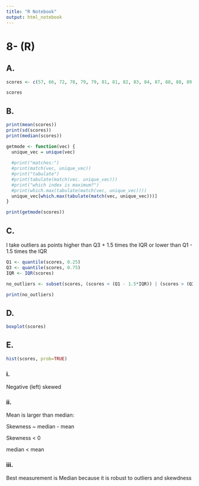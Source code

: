 ---
title: "R Notebook"
output: html_notebook
---

# 8- (R)

## <b> A. </b>

```{r}
scores <- c(57, 66, 72, 78, 79, 79, 81, 81, 82, 83, 84, 87, 88, 88, 89, 90, 91, 92, 94, 95)

scores
```

## <b> B. </b>

```{r}
print(mean(scores))
print(sd(scores))
print(median(scores))

getmode <- function(vec) {
  unique_vec = unique(vec)
  
  #print("matches:")
  #print(match(vec, unique_vec))
  #print("tabulate")
  #print(tabulate(match(vec. unique_vec)))
  #print("which index is maximum?")
  #print(which.max(tabulate(match(vec, unique_vec))))
  unique_vec[which.max(tabulate(match(vec, unique_vec)))]
}

print(getmode(scores))
```

## <b> C. </b>

I take outliers as points higher than Q3 + 1.5 times the IQR or lower than Q1 - 1.5 times the IQR

```{r}
Q1 <- quantile(scores, 0.25)
Q3 <- quantile(scores, 0.75)
IQR <- IQR(scores)

no_outliers <- subset(scores, (scores < (Q1 - 1.5*IQR)) | (scores > (Q3 + 1.5*IQR)))

print(no_outliers)
```

## <b> D. </b>

```{r}
boxplot(scores)
```

## <b> E. </b>

```{r}
hist(scores, prob=TRUE)
```

### <b> i. </b>

Negative (left) skewed

### <b> ii. </b>

Mean is larger than median:

Skewness ~ median - mean

Skewness < 0

median < mean


### <b> iii. </b>

Best measurement is Median because it is robust to outliers and skewdness